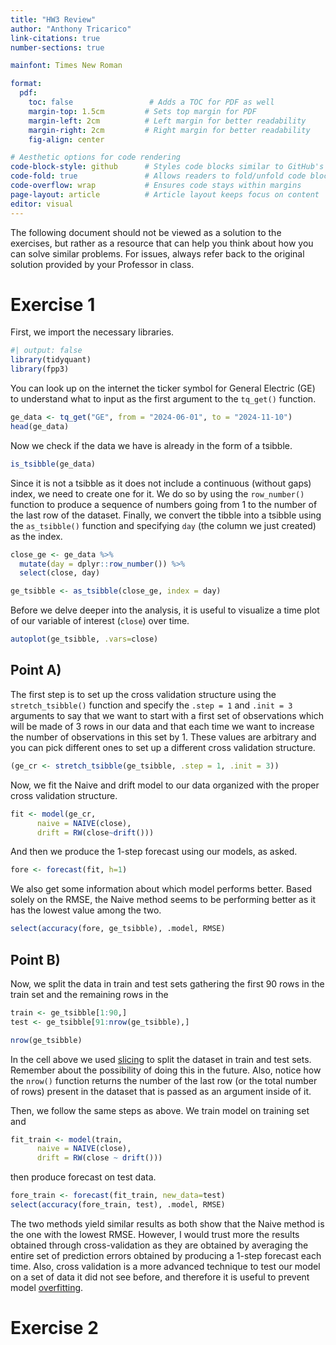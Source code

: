 ```yaml
---
title: "HW3 Review"
author: "Anthony Tricarico"
link-citations: true
number-sections: true

mainfont: Times New Roman

format:  
  pdf:
    toc: false                 # Adds a TOC for PDF as well
    margin-top: 1.5cm         # Sets top margin for PDF
    margin-left: 2cm          # Left margin for better readability
    margin-right: 2cm         # Right margin for better readability
    fig-align: center

# Aesthetic options for code rendering
code-block-style: github      # Styles code blocks similar to GitHub's appearance
code-fold: true               # Allows readers to fold/unfold code blocks
code-overflow: wrap           # Ensures code stays within margins
page-layout: article          # Article layout keeps focus on content
editor: visual
---
```


::: callout-warning
The following document should not be viewed as a solution to the exercises, but rather as a resource that can help you think about how you can solve similar problems. For issues, always refer back to the original solution provided by your Professor in class.
:::

# Exercise 1

First, we import the necessary libraries.

```r
#| output: false
library(tidyquant)
library(fpp3)
```

You can look up on the internet the ticker symbol for General Electric (GE) to understand what to input as the first argument to the `tq_get()` function.

```r
ge_data <- tq_get("GE", from = "2024-06-01", to = "2024-11-10")
head(ge_data)
```

Now we check if the data we have is already in the form of a tsibble.

```r
is_tsibble(ge_data)
```

Since it is not a tsibble as it does not include a continuous (without gaps) index, we need to create one for it. We do so by using the `row_number()` function to produce a sequence of numbers going from 1 to the number of the last row of the dataset. Finally, we convert the tibble into a tsibble using the `as_tsibble()` function and specifying `day` (the column we just created) as the index.

```r
close_ge <- ge_data %>%
  mutate(day = dplyr::row_number()) %>%
  select(close, day)

ge_tsibble <- as_tsibble(close_ge, index = day)
```

Before we delve deeper into the analysis, it is useful to visualize a time plot of our variable of interest (`close`) over time.

```r
autoplot(ge_tsibble, .vars=close)
```

## Point A)

The first step is to set up the cross validation structure using the `stretch_tsibble()` function and specify the `.step = 1` and `.init = 3` arguments to say that we want to start with a first set of observations which will be made of 3 rows in our data and that each time we want to increase the number of observations in this set by 1. These values are arbitrary and you can pick different ones to set up a different cross validation structure.

```r
(ge_cr <- stretch_tsibble(ge_tsibble, .step = 1, .init = 3))
```

Now, we fit the Naive and drift model to our data organized with the proper cross validation structure.

```r
fit <- model(ge_cr,
      naive = NAIVE(close),
      drift = RW(close~drift()))
```

And then we produce the 1-step forecast using our models, as asked.

```r
fore <- forecast(fit, h=1)
```

We also get some information about which model performs better. Based solely on the RMSE, the Naive method seems to be performing better as it has the lowest value among the two.

```r
select(accuracy(fore, ge_tsibble), .model, RMSE)
```

## Point B)

Now, we split the data in train and test sets gathering the first 90 rows in the train set and the remaining rows in the

```r
train <- ge_tsibble[1:90,]
test <- ge_tsibble[91:nrow(ge_tsibble),]
```

```r
nrow(ge_tsibble)
```

::: callout-tip
In the cell above we used [slicing](https://bookdown.org/ndphillips/YaRrr/slicing-dataframes.html) to split the dataset in train and test sets. Remember about the possibility of doing this in the future. Also, notice how the `nrow()` function returns the number of the last row (or the total number of rows) present in the dataset that is passed as an argument inside of it.
:::

Then, we follow the same steps as above. We train model on training set and

```r
fit_train <- model(train,
      naive = NAIVE(close),
      drift = RW(close ~ drift()))
```

then produce forecast on test data.

```r
fore_train <- forecast(fit_train, new_data=test)
select(accuracy(fore_train, test), .model, RMSE)
```

The two methods yield similar results as both show that the Naive method is the one with the lowest RMSE. However, I would trust more the results obtained through cross-validation as they are obtained by averaging the entire set of prediction errors obtained by producing a 1-step forecast each time. Also, cross validation is a more advanced technique to test our model on a set of data it did not see before, and therefore it is useful to prevent model [overfitting](https://aws.amazon.com/what-is/overfitting/).

# Exercise 2
